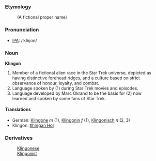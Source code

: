 ===Etymology===
: (A fictional proper name)

===Pronunciation===
*[[International Phonetic Alphabet|IPA]]: /ˈkliŋɑn/

===Noun===
'''Klingon'''

#Member of a fictional alien race in the Star Trek universe, depicted as having distinctive forehead ridges, and a culture based on strict observance of honour, loyalty, and combat.
#Language spoken by (1) during Star Trek movies and episodes.
#Language developed by Marc Okrand to be the basis for (2) now learned and spoken by some fans of Star Trek.

====Translations====
*German: [[Klingone]] ''m'' (1), [[Klingonin]] ''f'' (1), [[Klingonisch]] ''n'' (2, 3)
*Klingon: [[tlhIngan Hol]]

===Derivatives===
:[[Klingonese]]
:[[Klingonist]]